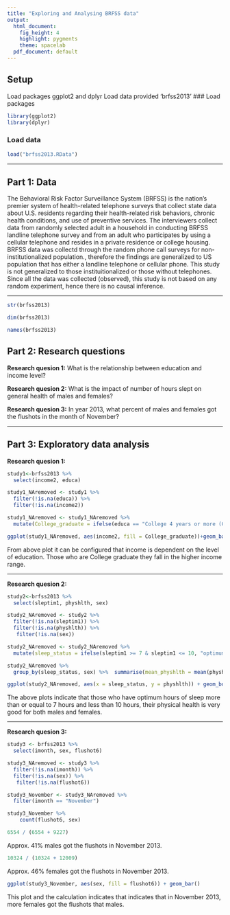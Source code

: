 ```yaml
---
title: "Exploring and Analysing BRFSS data"
output:
  html_document:
    fig_height: 4
    highlight: pygments
    theme: spacelab
  pdf_document: default
---
```


## Setup
Load packages ggplot2 and dplyr 
Load data provided 'brfss2013'
### Load packages

```r
library(ggplot2)
library(dplyr)
```

### Load data

```r
load("brfss2013.RData")
```
* * *

## Part 1: Data
The Behavioral Risk Factor Surveillance System (BRFSS) is the nation's premier system of health-related telephone surveys that collect state data about U.S. residents regarding their health-related risk behaviors, chronic health conditions, and use of preventive services. 
The interviewers collect data from randomly selected adult in a household in conducting BRFSS landline telephone survey and from an adult who participates by using a cellular telephone and resides in a private residence or college housing.
BRFSS data was collectd through the random phone call surveys for non-institutionalized population., therefore the findings are generalized to US population that has either a landline telephone or cellular phone. This study is not generalized to those instituitionalized or those without telephones. 
Since all the data was collected (observed), this study is not based on any random experiment, hence there is no causal inference.

* * *
```r
str(brfss2013)
```
```r
dim(brfss2013)
```
```r
names(brfss2013)
```

## Part 2: Research questions

**Research quesion 1:**
What is the relationship between education and income level? 

**Research quesion 2:**
What is the impact of number of hours slept on general health of males and females?

**Research quesion 3:**
In year 2013, what percent of males and females got the flushots in the month of November?

* * *

## Part 3: Exploratory data analysis


**Research quesion 1:**

```r
  
study1<-brfss2013 %>% 
  select(income2, educa)
```

```r

study1_NAremoved <- study1 %>% 
  filter(!is.na(educa)) %>% 
  filter(!is.na(income2)) 
```

```r

study1_NAremoved <- study1_NAremoved %>%
  mutate(College_graduate = ifelse(educa == "College 4 years or more (College graduate)", "Colledge graduate", "Not colledge graduate")) 
```

```r

ggplot(study1_NAremoved, aes(income2, fill = College_graduate))+geom_bar(position = "stack")
```
From above plot it can be configured that income is dependent on the level of education. Those who are College graduate they fall in the higher income range.


* * *


**Research quesion 2:**

```r

study2<-brfss2013 %>% 
  select(sleptim1, physhlth, sex)
```

```r

study2_NAremoved <- study2 %>%
  filter(!is.na(sleptim1)) %>%
  filter(!is.na(physhlth)) %>%
   filter(!is.na(sex))
```

```r

study2_NAremoved <- study2_NAremoved %>%
  mutate(sleep_status = ifelse(sleptim1 >= 7 & sleptim1 <= 10, "optimum", "non optimum"))
```

```r

study2_NAremoved %>% 
  group_by(sleep_status, sex) %>%  summarise(mean_physhlth = mean(physhlth), sd_physhlth = sd(physhlth), n = n())
```

```r

ggplot(study2_NAremoved, aes(x = sleep_status, y = physhlth)) + geom_boxplot() + facet_wrap(~sex)


```
The above plots indicate that those who have optimum hours of sleep more than or equal  to 7 hours and less than 10 hours, their physical health is very good for both males and females.


* * *


**Research quesion 3:**

```r

study3 <- brfss2013 %>%
  select(imonth, sex, flushot6)
```

```r

study3_NAremoved <- study3 %>%
  filter(!is.na(imonth)) %>%
  filter(!is.na(sex)) %>%
   filter(!is.na(flushot6))
```

```r

study3_November <- study3_NAremoved %>%
  filter(imonth == "November")

```

```r

study3_November %>%
    count(flushot6, sex)

```

```r

6554 / (6554 + 9227) 
```
Approx. 41% males got the flushots in November 2013.

```r

10324 / (10324 + 12009)
```
Approx. 46% females got the flushots in November 2013.

```r

ggplot(study3_November, aes(sex, fill = flushot6)) + geom_bar()
```
This plot and the calculation indicates that indicates that in November 2013, more females got the flushots that males.
